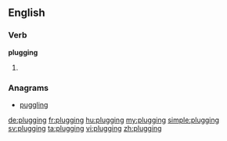 ==English==

===Verb===
'''plugging'''

# {{present participle of|plug}}

===Anagrams===
* [[puggling#English|puggling]]

[[de:plugging]]
[[fr:plugging]]
[[hu:plugging]]
[[my:plugging]]
[[simple:plugging]]
[[sv:plugging]]
[[ta:plugging]]
[[vi:plugging]]
[[zh:plugging]]